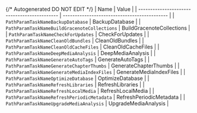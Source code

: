 {/* Autogenerated DO NOT EDIT  */}
| Name                                         | Value                                        |
| -------------------------------------------- | -------------------------------------------- |
| `PathParamTaskNameBackupDatabase`            | BackupDatabase                               |
| `PathParamTaskNameBuildGracenoteCollections` | BuildGracenoteCollections                    |
| `PathParamTaskNameCheckForUpdates`           | CheckForUpdates                              |
| `PathParamTaskNameCleanOldBundles`           | CleanOldBundles                              |
| `PathParamTaskNameCleanOldCacheFiles`        | CleanOldCacheFiles                           |
| `PathParamTaskNameDeepMediaAnalysis`         | DeepMediaAnalysis                            |
| `PathParamTaskNameGenerateAutoTags`          | GenerateAutoTags                             |
| `PathParamTaskNameGenerateChapterThumbs`     | GenerateChapterThumbs                        |
| `PathParamTaskNameGenerateMediaIndexFiles`   | GenerateMediaIndexFiles                      |
| `PathParamTaskNameOptimizeDatabase`          | OptimizeDatabase                             |
| `PathParamTaskNameRefreshLibraries`          | RefreshLibraries                             |
| `PathParamTaskNameRefreshLocalMedia`         | RefreshLocalMedia                            |
| `PathParamTaskNameRefreshPeriodicMetadata`   | RefreshPeriodicMetadata                      |
| `PathParamTaskNameUpgradeMediaAnalysis`      | UpgradeMediaAnalysis                         |